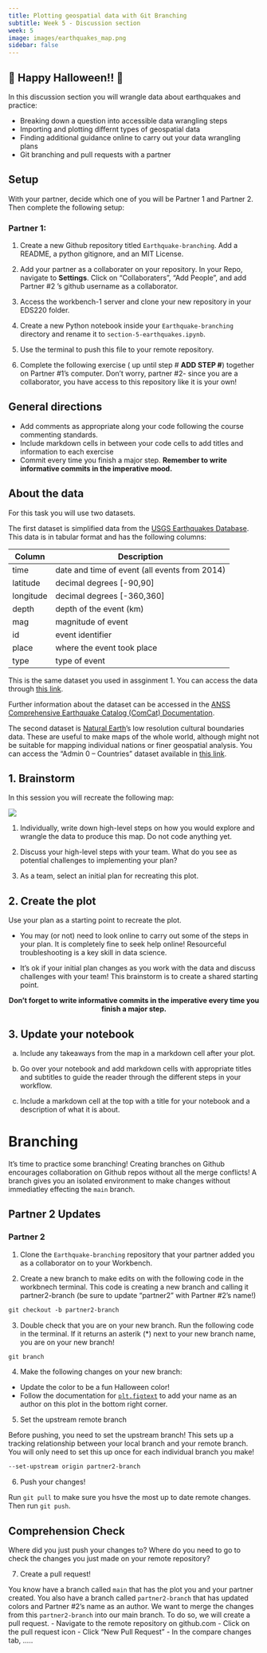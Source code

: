 ```yaml
---
title: Plotting geospatial data with Git Branching
subtitle: Week 5 - Discussion section
week: 5
image: images/earthquakes_map.png
sidebar: false
---
```

## 🎃 Happy Halloween!! 🎃 
In this discussion section you will wrangle data about earthquakes and practice:

- Breaking down a question into accessible data wrangling steps
- Importing and plotting differnt types of geospatial data
- Finding additional guidance online to carry out your data wrangling plans 
- Git branching and pull requests with a partner


## Setup

:::{.callout-tip appearance="minimal"}
With your partner, decide which one of you will be Partner 1 and Partner 2. Then complete the following setup: 

### **Partner 1:**

1.  Create a new Github repository titled `Earthquake-branching `. Add a README, a python gitignore, and an MIT License.

2.  Add your partner as a collaborater on your repository. In your Repo, navigate to **Settings**. Click on "Collaboraters", "Add People", and add Partner #2 's github username as a collaborator. 

3.  Access the workbench-1 server and clone your new repository in your EDS220 folder. 

4.  Create a new Python notebook inside your `Earthquake-branching` directory and rename it to `section-5-earthquakes.ipynb`. 

5.  Use the terminal to push this file to your remote repository. 

6. Complete the following exercise ( up until step # **ADD STEP #**) together on Partner #1's computer. Don't worry, partner #2- since you are a collaborator, you have access to this repository like it is your own!
:::



## General directions
:::{.callout-tip appearance="minimal"}
- Add comments as appropriate along your code following the course commenting standards.
- Include markdown cells in between your code cells to add titles and information to each exercise
- Commit every time you finish a major step. **Remember to write informative commits in the imperative mood.**
:::

## About the data

For this task you will use two datasets. 

The first dataset is simplified data from the [USGS Earthquakes Database](https://earthquake.usgs.gov/earthquakes/search/). This data is in tabular format and has the following columns:

| Column | Description |
|------|-----|
| time |  date and time of event (all events from 2014)     |
| latitude | decimal degrees [-90,90]|
| longitude | decimal degrees [-360,360] |
| depth | depth of the event (km) |
| mag | magnitude of event  |
| id | event identifier  |
| place | where the event took place  |
| type | type of event  |

This is the same dataset you used in assginment 1. You can access the data through [this link](https://raw.githubusercontent.com/carmengg/eds220-hwk-1/main/data/earthquake_data.csv).

Further information about the dataset can be accessed in the [ANSS Comprehensive Earthquake Catalog (ComCat) Documentation](https://earthquake.usgs.gov/data/comcat/).

The second dataset is [Natural Earth](https://www.naturalearthdata.com)'s low resolution cultural boundaries data. These are useful to make maps of the whole world, although might not be suitable for mapping individual nations or finer geospatial analysis. You can access the "Admin 0 – Countries" dataset available in [this link](https://www.naturalearthdata.com/downloads/110m-cultural-vectors/).

## 1. Brainstorm

In this session you will recreate the following map:

![](/discussion-sections/images/earthquakes_map.png)

1. Individually, write down high-level steps on how you would explore and wrangle the data to produce this map. Do not code anything yet. 

2. Discuss your high-level steps with your team. What do you see as potential challenges to implementing your plan?

3. As a team, select an initial plan for recreating this plot.

## 2. Create the plot

Use your plan as a starting point to recreate the plot.

- You may (or not) need to look online to carry out some of the steps in your plan. It is completely fine to seek help online! Resourceful troubleshooting is a key skill in data science.

- It’s ok if your initial plan changes as you work with the data and discuss challenges with your team! This brainstorm is to create a shared starting point.

<p style="text-align: center;">
**Don't forget to write informative commits in the imperative every time you finish a major step.**
</p>

## 3. Update your notebook

a. Include any takeaways from the map in a markdown cell after your plot.

b. Go over your notebook and add markdown cells with appropriate titles and subtitles to guide the reader through the different steps in your workflow. 

c. Include a markdown cell at the top with a title for your notebook and a description of what it is about.


# Branching

It's time to practice some branching! Creating branches on Github encourages collaboration on Github repos without all the merge conflicts! A branch gives you an isolated environment to make changes without immediatley effecting the `main` branch. 

## Partner 2 Updates

### **Partner 2**

1. Clone the `Earthquake-branching` repository that your partner added you as a collaborator on to your Workbench. 

2. Create a new branch to make edits on with the following code in the workbnech terminal. This code is creating a new branch and calling it partner2-branch (be sure to update "partner2" with Partner #2's name!)


```default
git checkout -b partner2-branch
```

3. Double check that you are on your new branch. Run the following code in the terminal. If it returns an asterik (*) next to your new branch name, you are on your new branch! 

```default
git branch
```
4. Make the following changes on your new branch: 

- Update the color to be a fun Halloween color! 
- Follow the documentation for [`plt.figtext`](https://matplotlib.org/stable/api/_as_gen/matplotlib.pyplot.figtext.html) to add your name as an author on this plot in the bottom right corner. 


5. Set the upstream remote branch

Before pushing, you need to set the upstream branch! This sets up a tracking relationship between your local branch and your remote branch. You will only need to set this up once for each individual branch you make! 

```default 
--set-upstream origin partner2-branch
```

6. Push your changes! 

Run `git pull` to make sure you hsve the most up to date remote changes. Then run `git push`. 

:::{.callout-tip icon=true collapse=true}
# Comprehension Check
Where did you just push your changes to? Where do you need to go to check the changes you just made on your remote repository? 
:::


7. Create a pull request! 

You know have a branch called `main` that has the plot you and your partner created. You also have a branch called `partner2-branch` that has updated colors and Partner #2's name as an author. We want to merge the changes from this `partner2-branch` into our main branch. To do so, we will create a pull request. 
        - Navigate to the remote repository on github.com
        - Click on the pull request icon
        - Click "New Pull Request"
        - In the compare changes tab, ..... 







<!--
```python

import os
import pandas as pd
import geopandas as gpd
import matplotlib.pyplot as plt

# Read in data
raw_eqk = pd.read_csv('https://raw.githubusercontent.com/carmengg/eds220-hwk-1/main/data/earthquake_data.csv')

fp = os.path.join('data','ne_110m_admin_0_countries','ne_110m_admin_0_countries.shp')
worldmap = gpd.read_file(fp)

# Select only earthquakes of magnitude geq 6.5
eqk = raw_eqk[(raw_eqk.type == 'earthquake') & (raw_eqk.mag >= 6.5)]

# Convert earthquake data into geo-df
eqk = gpd.GeoDataFrame(eqk, 
                       geometry = gpd.points_from_xy(eqk.longitude, eqk.latitude),
                       crs='EPSG:4326'
                       )

# Create plot
fig, ax = plt.subplots(figsize=(10,8))
ax.axis('off')

worldmap.plot(ax=ax,
           color='lightgrey')
eqk.plot(ax=ax,
        column='mag',
        cmap='Oranges',
        edgecolor='brown',
        legend=True,
        legend_kwds={'shrink':.6,
                    'label':'moment magnitude'})

ax.set_title('Earthquakes of magnitude at least 6.5 in 2014')

ax.annotate('Data: USGS Earthquakes Database',
             xy=(0.085,0.15),
             xycoords='figure fraction',
             fontsize=9,
             color='0.7')

plt.show()
```
-->